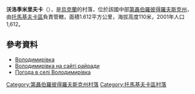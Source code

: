 {{coord|47|45|44|N|34|51|1|E|scale:30000_region:UA|display=title}}

'''沃洛季米里夫卡'''（{{lang-uk|Високе}}），是[[烏克蘭|烏克蘭]]的村落，位於該國中部[[第聶伯羅彼得羅夫斯克州|第聶伯羅彼得羅夫斯克州]]，由[[托馬基夫卡區|托馬基夫卡區]]負責管轄，面積1.612平方公里，海拔高度110米，2001年人口1,612。

==參考資料==
* [http://gska2.rada.gov.ua/pls/z7502/A005?rdat1=06.12.2007&rf7571=6620 Володимирівка]{{dead link|date=2018年3月 |bot=InternetArchiveBot |fix-attempted=yes }}
* [http://www.tomak.dp.gov.ua/OBLADM/tomakivka_rda.nsf/a57ed39423da8150c2257424002d84e8/97eb8b75ce5a8e7fc2257627003b6a66?OpenDocument Володимирівка на сайті райради] {{Wayback|url=http://www.tomak.dp.gov.ua/OBLADM/tomakivka_rda.nsf/a57ed39423da8150c2257424002d84e8/97eb8b75ce5a8e7fc2257627003b6a66?OpenDocument |date=20171104143532 }}
* [http://weather.in.ua/ua/dnepropetrovskaja/4452 Погода в селі Володимирівка] {{Wayback|url=http://weather.in.ua/ua/dnepropetrovskaja/4452 |date=20160607103635 }}

{{DEFAULTSORT:Володимирівка}}
[[Category:第聶伯羅彼得羅夫斯克州村落|Category:第聶伯羅彼得羅夫斯克州村落]]
[[Category:托馬基夫卡區村落|Category:托馬基夫卡區村落]]


{{Dnipropetrovsk-geo-stub}}